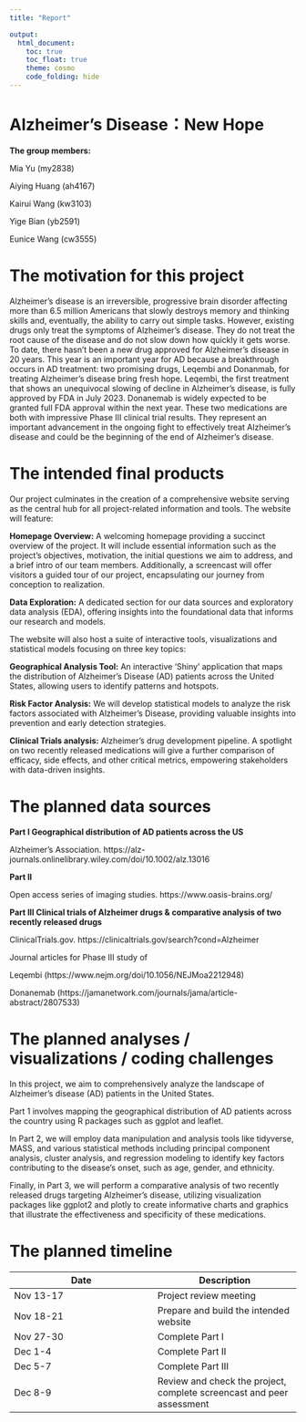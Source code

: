 ```yaml
---
title: "Report"

output: 
  html_document:
    toc: true
    toc_float: true
    theme: cosmo
    code_folding: hide
---
```


# Alzheimer's Disease：New Hope

**The group members:**

Mia Yu (my2838)

Aiying Huang (ah4167)

Kairui Wang (kw3103)

Yige Bian (yb2591)

Eunice Wang (cw3555)

# The motivation for this project
Alzheimer’s disease is an irreversible, progressive brain disorder affecting more than 6.5 million Americans that slowly destroys memory and thinking skills and, eventually, the ability to carry out simple tasks. However, existing drugs only treat the symptoms of Alzheimer’s disease. They do not treat the root cause of the disease and do not slow down how quickly it gets worse. To date, there hasn’t been a new drug approved for Alzheimer’s disease in 20 years. This year is an important year for AD because a breakthrough occurs in AD treatment: two promising drugs, Leqembi and Donanmab, for treating Alzheimer's disease bring fresh hope. Leqembi, the first treatment that shows an unequivocal slowing of decline in Alzheimer’s disease, is fully approved by FDA in July 2023. Donanemab is widely expected to be granted full FDA approval within the next year. These two medications are both with impressive Phase III clinical trial results. They represent an important advancement in the ongoing fight to effectively treat Alzheimer’s disease and could be the beginning of the end of Alzheimer's disease. 

# The intended final products
Our project culminates in the creation of a comprehensive website serving as the central hub for all project-related information and tools. The website will feature:

**Homepage Overview:**  A welcoming homepage providing a succinct overview of the project. It will include essential information such as the project's objectives, motivation, the initial questions we aim to address, and a brief intro of our team members. Additionally, a screencast will offer visitors a guided tour of our project, encapsulating our journey from conception to realization.
 
**Data Exploration:**  A dedicated section for our data sources and exploratory data analysis (EDA), offering insights into the foundational data that informs our research and models.

The website will also host a suite of interactive tools, visualizations and statistical models focusing on three key topics:

**Geographical Analysis Tool:**  An interactive 'Shiny' application that maps the distribution of Alzheimer's Disease (AD) patients across the United States, allowing users to identify patterns and hotspots.

**Risk Factor Analysis:**   We will develop statistical models to analyze the risk factors associated with Alzheimer's Disease, providing valuable insights into prevention and early detection strategies.

**Clinical Trials analysis:**  Alzheimer’s drug development pipeline. A spotlight on two recently released medications will give a further comparison of efficacy, side effects, and other critical metrics, empowering stakeholders with data-driven insights.

# The planned data sources

**Part I Geographical distribution of AD patients across the US**

Alzheimer’s Association. https://alz-journals.onlinelibrary.wiley.com/doi/10.1002/alz.13016

**Part II**

Open access series of imaging studies. https://www.oasis-brains.org/

**Part III Clinical trials of Alzheimer drugs & comparative analysis of two recently released drugs**

ClinicalTrials.gov. https://clinicaltrials.gov/search?cond=Alzheimer

Journal articles for Phase III study of

Leqembi (https://www.nejm.org/doi/10.1056/NEJMoa2212948)

Donanemab (https://jamanetwork.com/journals/jama/article-abstract/2807533)


# The planned analyses / visualizations / coding challenges

In this project, we aim to comprehensively analyze the landscape of Alzheimer's disease (AD) patients in the United States. 

Part 1 involves mapping the geographical distribution of AD patients across the country using R packages such as ggplot and leaflet. 

In Part 2, we will employ data manipulation and analysis tools like tidyverse, MASS, and various statistical methods including principal component analysis, cluster analysis, and regression modeling to identify key factors contributing to the disease's onset, such as age, gender, and ethnicity.

Finally, in Part 3, we will perform a comparative analysis of two recently released drugs targeting Alzheimer's disease, utilizing visualization packages like ggplot2 and plotly to create informative charts and graphics that illustrate the effectiveness and specificity of these medications.

# The planned timeline

| Date | Description | 
|------|------|
| Nov 13-17 | Project review meeting  | 
| Nov 18-21 | Prepare and build the intended website  |
| Nov 27-30 | Complete Part I  |
| Dec 1-4 | Complete Part II  |
| Dec 5-7 | Complete Part III  |
| Dec 8-9 | Review and check the project, complete screencast and peer assessment  |

